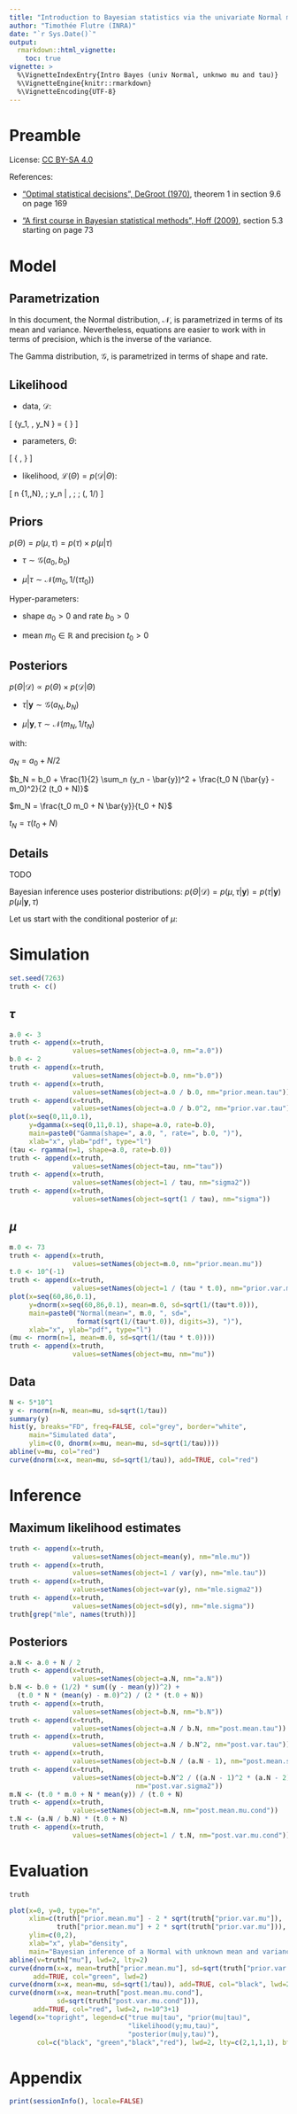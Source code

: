 ```yaml
---
title: "Introduction to Bayesian statistics via the univariate Normal model with unknown mean and precision"
author: "Timothée Flutre (INRA)"
date: "`r Sys.Date()`"
output:
  rmarkdown::html_vignette:
    toc: true
vignette: >
  %\VignetteIndexEntry{Intro Bayes (univ Normal, unknwo mu and tau)}
  %\VignetteEngine{knitr::rmarkdown}
  %\VignetteEncoding{UTF-8}
---
```


<!--
setwd("~/src/rutilstimflutre/vignettes/")

library(devtools)
build_vignettes()

library(rmarkdown)
render("intro-bayes_univ-normal_unknown-mean-precision.Rmd", "html_document")
-->

# Preamble

License: [CC BY-SA 4.0](http://creativecommons.org/licenses/by-sa/4.0/)

References:

* ["Optimal statistical decisions", DeGroot (1970)](http://dx.doi.org/10.1002/0471729000), theorem 1 in section 9.6 on page 169

* ["A first course in Bayesian statistical methods", Hoff (2009)](http://dx.doi.org/10.1007/978-0-387-92407-6), section 5.3 starting on page 73


# Model

## Parametrization

In this document, the Normal distribution, $\mathcal{N}$, is parametrized in terms of its mean and variance.
Nevertheless, equations are easier to work with in terms of precision, which is the inverse of the variance.

The Gamma distribution, $\mathcal{G}$, is parametrized in terms of shape and rate.


## Likelihood

* data, $\mathcal{D}$:

\[
\{y_1, \ldots, y_N \} = \{ \boldsymbol{y} \}
\]

* parameters, $\Theta$:

\[
\{ \mu, \tau \}
\]

* likelihood, $\mathcal{L}(\Theta) = p(\mathcal{D} | \Theta)$:

\[
\forall n \in \{1,\ldots,N\}, \; y_n | \mu, \tau \; \sim \; \mathcal{N}(\mu, 1/\tau)
\]


## Priors

$p(\Theta) = p(\mu, \tau) = p(\tau) \times p(\mu | \tau)$

* $\tau \sim \mathcal{G}(a_0, b_0)$

* $\mu | \tau \sim \mathcal{N}(m_0, 1 / (\tau t_0))$

Hyper-parameters:

* shape $a_0 > 0$ and rate $b_0 > 0$

* mean $m_0 \in \mathbb{R}$ and precision $t_0 > 0$


## Posteriors

$p(\Theta | \mathcal{D}) \propto p(\Theta) \times p(\mathcal{D} | \Theta)$

* $\tau | \boldsymbol{y} \sim \mathcal{G}(a_N, b_N)$

* $\mu | \boldsymbol{y}, \tau \sim \mathcal{N}(m_N, 1 / t_N)$

with:

$a_N = a_0 + N/2$

$b_N = b_0 + \frac{1}{2} \sum_n (y_n - \bar{y})^2 + \frac{t_0 N (\bar{y} - m_0)^2}{2 (t_0 + N)}$

$m_N = \frac{t_0 m_0 + N \bar{y}}{t_0 + N}$

$t_N = \tau (t_0 + N)$


## Details

TODO

Bayesian inference uses posterior distributions: $p(\Theta | \mathcal{D}) = p(\mu, \tau | \boldsymbol{y}) = p(\tau | \boldsymbol{y}) \, p(\mu | \boldsymbol{y}, \tau)$

Let us start with the conditional posterior of $\mu$:

\begin{align*}
p(\mu | \boldsymbol{y}, \tau) &\propto p(\mu | \tau) \, p(\boldsymbol{y} | \mu, \tau) \\
\end{align*}


# Simulation

```r
set.seed(7263)
truth <- c()
```

## $\tau$

```r
a.0 <- 3
truth <- append(x=truth,
                values=setNames(object=a.0, nm="a.0"))
b.0 <- 2
truth <- append(x=truth,
                values=setNames(object=b.0, nm="b.0"))
truth <- append(x=truth,
                values=setNames(object=a.0 / b.0, nm="prior.mean.tau"))
truth <- append(x=truth,
                values=setNames(object=a.0 / b.0^2, nm="prior.var.tau"))
plot(x=seq(0,11,0.1),
     y=dgamma(x=seq(0,11,0.1), shape=a.0, rate=b.0),
     main=paste0("Gamma(shape=", a.0, ", rate=", b.0, ")"),
     xlab="x", ylab="pdf", type="l")
(tau <- rgamma(n=1, shape=a.0, rate=b.0))
truth <- append(x=truth,
                values=setNames(object=tau, nm="tau"))
truth <- append(x=truth,
                values=setNames(object=1 / tau, nm="sigma2"))
truth <- append(x=truth,
                values=setNames(object=sqrt(1 / tau), nm="sigma"))
```

## $\mu$

```r
m.0 <- 73
truth <- append(x=truth,
                values=setNames(object=m.0, nm="prior.mean.mu"))
t.0 <- 10^(-1)
truth <- append(x=truth,
                values=setNames(object=1 / (tau * t.0), nm="prior.var.mu"))
plot(x=seq(60,86,0.1),
     y=dnorm(x=seq(60,86,0.1), mean=m.0, sd=sqrt(1/(tau*t.0))),
     main=paste0("Normal(mean=", m.0, ", sd=",
                 format(sqrt(1/(tau*t.0)), digits=3), ")"),
     xlab="x", ylab="pdf", type="l")
(mu <- rnorm(n=1, mean=m.0, sd=sqrt(1/(tau * t.0))))
truth <- append(x=truth,
                values=setNames(object=mu, nm="mu"))
```

## Data

```r
N <- 5*10^1
y <- rnorm(n=N, mean=mu, sd=sqrt(1/tau))
summary(y)
hist(y, breaks="FD", freq=FALSE, col="grey", border="white",
     main="Simulated data",
     ylim=c(0, dnorm(x=mu, mean=mu, sd=sqrt(1/tau))))
abline(v=mu, col="red")
curve(dnorm(x=x, mean=mu, sd=sqrt(1/tau)), add=TRUE, col="red")
```


# Inference

## Maximum likelihood estimates

```r
truth <- append(x=truth,
                values=setNames(object=mean(y), nm="mle.mu"))
truth <- append(x=truth,
                values=setNames(object=1 / var(y), nm="mle.tau"))
truth <- append(x=truth,
                values=setNames(object=var(y), nm="mle.sigma2"))
truth <- append(x=truth,
                values=setNames(object=sd(y), nm="mle.sigma"))
truth[grep("mle", names(truth))]
```


## Posteriors

```r
a.N <- a.0 + N / 2
truth <- append(x=truth,
                values=setNames(object=a.N, nm="a.N"))
b.N <- b.0 + (1/2) * sum((y - mean(y))^2) +
  (t.0 * N * (mean(y) - m.0)^2) / (2 * (t.0 + N))
truth <- append(x=truth,
                values=setNames(object=b.N, nm="b.N"))
truth <- append(x=truth,
                values=setNames(object=a.N / b.N, nm="post.mean.tau"))
truth <- append(x=truth,
                values=setNames(object=a.N / b.N^2, nm="post.var.tau"))
truth <- append(x=truth,
                values=setNames(object=b.N / (a.N - 1), nm="post.mean.sigma2"))
truth <- append(x=truth,
                values=setNames(object=b.N^2 / ((a.N - 1)^2 * (a.N - 2)),
                                nm="post.var.sigma2"))
m.N <- (t.0 * m.0 + N * mean(y)) / (t.0 + N)
truth <- append(x=truth,
                values=setNames(object=m.N, nm="post.mean.mu.cond"))
t.N <- (a.N / b.N) * (t.0 + N)
truth <- append(x=truth,
                values=setNames(object=1 / t.N, nm="post.var.mu.cond"))
```


# Evaluation

```r
truth
```

```r
plot(x=0, y=0, type="n",
     xlim=c(truth["prior.mean.mu"] - 2 * sqrt(truth["prior.var.mu"]),
            truth["prior.mean.mu"] + 2 * sqrt(truth["prior.var.mu"])),
     ylim=c(0,2),
     xlab="x", ylab="density",
     main="Bayesian inference of a Normal with unknown mean and variance")
abline(v=truth["mu"], lwd=2, lty=2)
curve(dnorm(x=x, mean=truth["prior.mean.mu"], sd=sqrt(truth["prior.var.mu"])),
      add=TRUE, col="green", lwd=2)
curve(dnorm(x=x, mean=mu, sd=sqrt(1/tau)), add=TRUE, col="black", lwd=2)
curve(dnorm(x=x, mean=truth["post.mean.mu.cond"],
            sd=sqrt(truth["post.var.mu.cond"])),
      add=TRUE, col="red", lwd=2, n=10^3+1)
legend(x="topright", legend=c("true mu|tau", "prior(mu|tau)",
                              "likelihood(y;mu,tau)",
                              "posterior(mu|y,tau)"),
       col=c("black", "green","black","red"), lwd=2, lty=c(2,1,1,1), bty="n")
```


# Appendix

```r
print(sessionInfo(), locale=FALSE)
```
